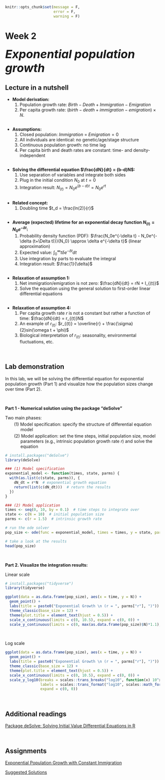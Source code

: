 ```r
knitr::opts_chunk$set(message = F, 
                      error = F, 
                      warning = F)

```

# Week 2 {-} 
<div style = "font-size: 28pt"> **_Exponential population growth_**</div>

## Lecture in a nutshell {-}

* **Model derivation:** 
  1. Population growth rate: $Birth - Death + Immigration - Emigration$
  2. Per capita growth rate: $(birth - death + immigration - emigration)\times N$.

<div style="height:1px ;"><br></div>

* **Assumptions:**
  1. Closed population: $Immigration$ = $Emigration = 0$
  2. All individuals are identical: no genetic/age/stage structure
  3. Continuous population growth: no time lag
  4. Per capita birth and death rates are constant: time- and density-independent

<div style="height:1px ;"><br></div>

* **Solving the differential equation $\frac{dN}{dt} = (b-d)N$:**
  1. Use separation of variables and integrate both sides
  2. Plug in the initial condition $N_0$ at $t = 0$
  3. Integration result: $N_{(t)} = N_0e^{(b-d)t} = N_0e^{rt}$

<div style="height:1px ;"><br></div>

* **Related concept:**
  1. Doubling time $t_d = \frac{ln(2)}{r}$

<div style="height:1px ;"><br></div>

* **Average (expected) lifetime for an exponential decay function $N_{(t)} = N_0e^{-\delta t}$:**
  1. Probability density function (PDF): $\frac{N_0e^{-\delta t} - N_0e^{-\delta (t+\Delta t)}}{N_0} \approx \delta e^{-\delta t}$ (linear approximation)
  2. Expected value: $\int_{0}^{\infty}t\delta e^{-\delta t}dt$
  3. Use integration by parts to evaluate the integral
  4. Integration result: $\frac{1}{\delta}$

<div style="height:1px ;"><br></div>

* **Relaxation of assumption 1:**
  1. Net immigration/emigration is not zero: $\frac{dN}{dt} = rN + I_{(t)}$
  2. Solve the equation using the general solution to first-order linear differential equations

<div style="height:1px ;"><br></div>

* **Relaxation of assumption 4:**
  1. Per capita growth rate $r$ is not a constant but rather a function of time: $\frac{dN}{dt} = r_{(t)}N$
  2. An example of $r_{(t)}$: $r_{(t)} = \overline{r} + \frac{\sigma}{2}sin(\omega t + \phi)$
  3. Biological interpretation of $r_{(t)}$: seasonality, environmental fluctuations, etc.

<br>

## Lab demonstration {-}

In this lab, we will be solving the differential equation for exponential population growth (Part 1) and visualize how the population sizes change over time (Part 2). 

<br>

**Part 1 - Numerical solution using the package "deSolve"**

Two main phases:

<span id = "aaa" style="display: block; margin-top: -10px; margin-left: 50px">Model specification: specify the structure of differential equation model</span>

<span id = "bbb" style="display: block; margin-top: -10px; margin-left: 50px">Model application: set the time steps, initial population size, model parameters (e.g., intrinsic population growth rate *r*) and solve the equation</span>

<style>

p span#aaa:before { 
  content: "(1) "; 
  display: inline-block;
  margin-left: -1.5em;
  margin-right: 0.3em;
}

p span#bbb:before { 
  content: "(2) "; 
  display: inline-block;
  margin-left: -1.5em;
  margin-right: 0.3em;
}

d-article table.lightable-paper {
  margin-bottom: 0px; 
}

</style>

```r
# install.packages("deSolve")
library(deSolve)

### (1) Model specification
exponential_model <- function(times, state, parms) {
  with(as.list(c(state, parms)), {
    dN_dt = r*N  # exponential growth equation
    return(list(c(dN_dt)))  # return the results  
  })
}

### (2) Model application
times <- seq(0, 10, by = 0.1)  # time steps to integrate over
state <- c(N = 10)  # initial population size
parms <- c(r = 1.5)  # intrinsic growth rate

# run the ode solver
pop_size <- ode(func = exponential_model, times = times, y = state, parms = parms)

# take a look at the results
head(pop_size)

```

<br>

**Part 2. Visualize the integration results:**

Linear scale
```r
# install.packages("tidyverse")
library(tidyverse)

ggplot(data = as.data.frame(pop_size), aes(x = time, y = N)) + 
  geom_point() + 
  labs(title = paste0("Exponential Growth \n (r = ", parms["r"], ")")) +
  theme_classic(base_size = 12) + 
  theme(plot.title = element_text(hjust = 0.5)) +
  scale_x_continuous(limits = c(0, 10.5), expand = c(0, 0)) +
  scale_y_continuous(limits = c(0, max(as.data.frame(pop_size)$N)*1.1), expand = c(0, 0))

```
<br>

Log scale
```r
ggplot(data = as.data.frame(pop_size), aes(x = time, y = N)) + 
  geom_point() + 
  labs(title = paste0("Exponential Growth \n (r = ", parms["r"], ")")) +
  theme_classic(base_size = 12) + 
  theme(plot.title = element_text(hjust = 0.5)) + 
  scale_x_continuous(limits = c(0, 10.5), expand = c(0, 0)) +
  scale_y_log10(breaks = scales::trans_breaks("log10", function(x) 10^x)(c(10, 10^7)),
                labels = scales::trans_format("log10", scales::math_format(10^.x)),
                expand = c(0, 0))

```
<br>

## Additional readings {-}

[Package deSolve: Solving Initial Value Differential Equations in R](./Additional readings/Package deSolve - Solving Initial Value Differential Equations in R.pdf){target="_blank"}

<br>

## Assignments {-}

[Exponential Population Growth with Constant Immigration](./Assignments/Week2_Exponential Growth.pdf){target="_blank"}

[Suggested Solutions](./Assignments/Week2_Exponential Growth_with_Solutions.pdf){target="_blank"}






